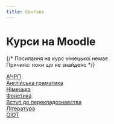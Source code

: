 ```yaml
---
title: Courses
---
```



# Курси на Moodle

{/*
<Callout type="error"> Посилання нa курс німецької немає \
Причина: поки що не знайдено</Callout>
*/}

[АЧРП](https://krnu.org/course/view.php?id=132) \
[Англійська граматика](https://krnu.org/course/view.php?id=48) \
[Німецька](https://krnu.org/course/view.php?id=1821) \
[Фонетика](https://krnu.org/course/view.php?id=167) \
[Вступ до перекладознавства](https://krnu.org/enrol/index.php?id=795) \
[Література](https://krnu.org/course/view.php?id=1581) \
[ОІОТ](https://krnu.org/course/view.php?id=1433)
